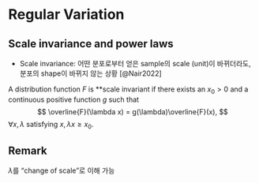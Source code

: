 # Regular Variation {.variation}

## Scale invariance and power laws

- Scale invariance: 어떤 분포로부터 얻은 sample의 scale (unit)이 바뀌더라도, 분포의 shape이 바뀌지 않는 상황 [@Nair2022]

::: {#def-scaleinv}

A distribution function $F$ is **scale invariant if there exists an $x_0 > 0$ and a continuous positive function $g$ such that
$$
\overline{F}(\lambda x) = g(\lambda)\overline{F}(x),
$$ 
$\forall x, \lambda$ satisfying $x, \lambda x \geq x_0$.

:::

::: callout-tip
## Remark

$\lambda$를 "change of scale"로 이해 가능

:::